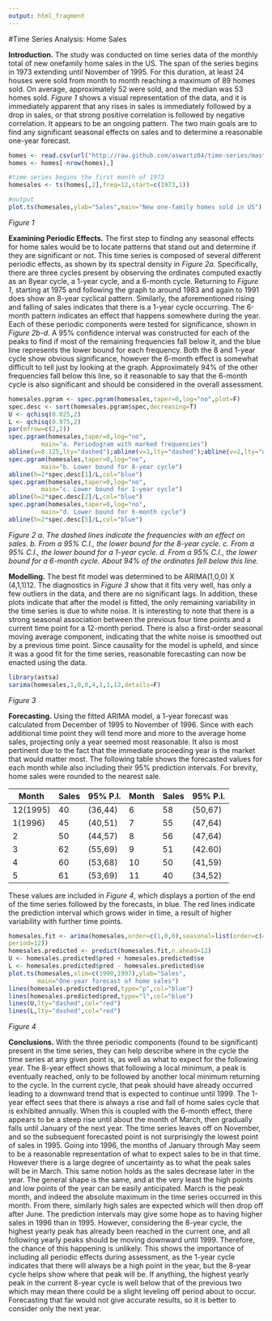 ```yaml
---
output: html_fragment
---
```


#Time Series Analysis: Home Sales

**Introduction.**  The study was conducted on time series data of the monthly total of new onefamily home sales in the US.  The span of the series begins in 1973 extending until November of 1995.  For this duration, at least 24 houses were sold from month to month reaching a maximum of 89 homes sold.  On average, approximately 52 were sold, and the median was 53 homes sold.  *Figure 1* shows a visual representation of the data, and it is immediately apparent that any rises in sales is immediately followed by a drop in sales, or that strong positive correlation is followed by negative correlation.  It appears to be an ongoing pattern.  The two main goals are to find any significant seasonal effects on sales and to determine a reasonable one-year forecast.

```r
homes <- read.csv(url("http://raw.github.com/aswartz04/time-series/master/monthly-sales-of-new-onefamily-h.csv"))
homes <- homes[-nrow(homes),]

#time series begins the first month of 1973
homesales <- ts(homes[,2],freq=12,start=c(1973,1))

#output
plot.ts(homesales,ylab="Sales",main="New one-family homes sold in US")
```

*Figure 1*

**Examining Periodic Effects.**  The first step to finding any seasonal effects for home sales would be to locate patterns that stand out and determine if they are significant or not.  This time series is composed of several different periodic effects, as shown by its spectral density in *Figure 2a.*  Specifically, there are three cycles present by observing the ordinates computed exactly as an 8year cycle, a 1-year cycle, and a 6-month cycle.  Returning to *Figure 1*, starting at 1975 and following the graph to around 1983 and again to 1991 does show an 8-year cyclical pattern.  Similarly, the aforementioned rising and falling of sales indicates that there is a 1-year cycle occurring.  The 6-month pattern indicates an effect that happens somewhere during the year. Each of these periodic components were tested for significance, shown in *Figure 2b-d*.  A 95% confidence interval was constructed for each of the peaks to find if most of the remaining frequencies fall below it, and the blue line represents the lower bound for each frequency.  Both the 8 and 1-year cycle show obvious significance, however the 6-month effect is somewhat difficult to tell just by looking at the graph.  Approximately 94% of the other frequencies fall below this line, so it reasonable to say that the 6-month cycle is also significant and should be considered in the overall assessment. 

```r
homesales.pgram <- spec.pgram(homesales,taper=0,log="no",plot=F)
spec.desc <- sort(homesales.pgram$spec,decreasing=T)
U <- qchisq(0.025,2)
L <- qchisq(0.975,2)
par(mfrow=c(2,2))
spec.pgram(homesales,taper=0,log="no",
	     main="a. Periodogram with marked frequencies")
abline(v=0.125,lty="dashed");abline(v=1,lty="dashed");abline(v=2,lty="dashed")
spec.pgram(homesales,taper=0,log="no",
	     main="b. Lower bound for 8-year cycle")
abline(h=2*spec.desc[1]/L,col="blue")
spec.pgram(homesales,taper=0,log="no",
	     main="c. Lower bound for 1-year cycle")
abline(h=2*spec.desc[2]/L,col="blue")
spec.pgram(homesales,taper=0,log="no",
	     main="d. Lower bound for 6-month cycle")
abline(h=2*spec.desc[5]/L,col="blue")
```

*Figure 2  a. The dashed lines indicate the frequencies with an effect on sales.  b. From a 95% C.I., the lower bound for the 8-year cycle.  c. From a 95% C.I., the lower bound for a 1-year cycle.  d. From a 95% C.I., the lower bound for a 6-month cycle.  About 94% of the ordinates fell below this line.*

**Modelling.**  The best fit model was determined to be ARIMA(1,0,0) X (4,1,1)12.  The diagnostics in *Figure 3* show that it fits very well, has only a few outliers in the data, and there are no significant lags.  In addition, these plots indicate that after the model is fitted, the only remaining variability in the time series is due to white noise. 
It is interesting to note that there is a strong seasonal association between the previous four time points and a current time point for a 12-month period.  There is also a first-order seasonal moving average component, indicating that the white noise is smoothed out by a previous time point. 
Since causality for the model is upheld, and since it was a good fit for the time series, reasonable forecasting can now be enacted using the data. 

```r
library(astsa)
sarima(homesales,1,0,0,4,1,1,12,details=F)
```

*Figure 3*

**Forecasting.**  Using the fitted ARIMA model, a 1-year forecast was calculated from December of 1995 to November of 1996.  Since with each additional time point they will tend more and more to the average home sales, projecting only a year seemed most reasonable.  It also is most pertinent due to the fact that the immediate proceeding year is the market that would matter most.  The following table shows the forecasted values for each month while also including their 95% prediction intervals.  For brevity, home sales were rounded to the nearest sale. 

Month    | Sales | 95% P.I. | Month | Sales | 95% P.I.
---------|-------|----------|-------|-------|---------
12(1995) |40     |(36,44)   |6      |58     |(50,67)    
1(1996)  |45     |(40,51) 	|7 	    |55     |(47,64)
2 	     |50     |(44,57) 	|8   	  |56   	|(47,64)
3 	     |62     |(55,69) 	|9 	    |51   	|(42.60)
4 	     |60   	 |(53,68) 	|10  	  |50  	  |(41,59)
5 	     |61   	 |(53,69)  	|11  	  |40 	  |(34,52)

These values are included in *Figure 4*, which displays a portion of the end of the time series followed by the forecasts, in blue.  The red lines indicate the prediction interval which grows wider in time, a result of higher variability with further time points. 

```r
homesales.fit <- arima(homesales,order=c(1,0,0),seasonal=list(order=c(4,1,1),
period=12))
homesales.predicted <- predict(homesales.fit,n.ahead=12)
U <- homesales.predicted$pred + homesales.predicted$se
L <- homesales.predicted$pred - homesales.predicted$se
plot.ts(homesales,xlim=c(1990,1997),ylab="Sales", 
        main="One-year forecast of home sales")
lines(homesales.predicted$pred,type="p",col="blue")
lines(homesales.predicted$pred,type="l",col="blue")
lines(U,lty="dashed",col="red")
lines(L,lty="dashed",col="red")
```

*Figure 4*

**Conclusions.**  With the three periodic components (found to be significant) present in the time series, they can help describe where in the cycle the time series at any given point is, as well as what to expect for the following year.  The 8-year effect shows that following a local minimum, a peak is eventually reached, only to be followed by another local minimum returning to the cycle.  In the current cycle, that peak should have already occurred leading to a downward trend that is expected to continue until 1999. 
The 1-year effect sees that there is always a rise and fall of home sales cycle that is exhibited annually.  When this is coupled with the 6-month effect, there appears to be a steep rise until about the month of March, then gradually falls until January of the next year.  The time series leaves off on November, and so the subsequent forecasted point is not surprisingly the lowest point of sales in 1995. 
Going into 1996, the months of January through May seem to be a reasonable representation of what to expect sales to be in that time.  However there is a large degree of uncertainty as to what the peak sales will be in March.  This same notion holds as the sales decrease later in the year.  The general shape is the same, and at the very least the high points and low points of the year can be easily anticipated.  March is the peak month, and indeed the absolute maximum in the time series occurred in this month.  From there, similarly high sales are expected which will then drop off after June. 
The prediction intervals may give some hope as to having higher sales in 1996 than in 1995.  However, considering the 8-year cycle, the highest yearly peak has already been reached in the current one, and all following yearly peaks should be moving downward until 1999.  Therefore, the chance of this happening is unlikely.  This shows the importance of including all periodic effects during assessment, as the 1-year cycle indicates that there will always be a high point in the year, but the 8-year cycle helps show where that peak will be.  If anything, the highest yearly peak in the current 8-year cycle is well below that of the previous two which may mean there could be a slight leveling off period about to occur.  Forecasting that far would not give accurate results, so it is better to consider only the next year.
